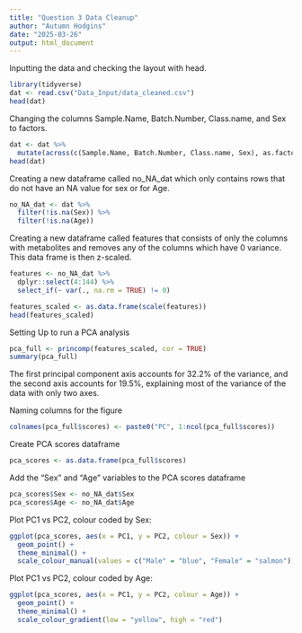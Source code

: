 ```yaml
---
title: "Question 3 Data Cleanup"
author: "Autumn Hodgins"
date: "2025-03-26"
output: html_document
---
```


Inputting the data and checking the layout with head.
```r
library(tidyverse)
dat <- read.csv("Data_Input/data_cleaned.csv")
head(dat)
```

Changing the columns Sample.Name, Batch.Number, Class.name, and Sex to factors.
```r
dat <- dat %>%
  mutate(across(c(Sample.Name, Batch.Number, Class.name, Sex), as.factor))
head(dat)
```

Creating a new dataframe called no_NA_dat which only contains rows that do not have an NA value for sex or for Age.
```r
no_NA_dat <- dat %>%
  filter(!is.na(Sex)) %>% 
  filter(!is.na(Age))
```


Creating a new dataframe called features that consists of only the columns with metabolites and removes any of the columns which have 0 variance. This data frame is then z-scaled.
```r
features <- no_NA_dat %>%
  dplyr::select(4:144) %>% 
  select_if(~ var(., na.rm = TRUE) != 0)

features_scaled <- as.data.frame(scale(features))
head(features_scaled)
```

Setting Up to run a PCA analysis
```r
pca_full <- princomp(features_scaled, cor = TRUE)
summary(pca_full)
```
The first principal component axis accounts for 32.2% of the variance, and the second axis accounts for 19.5%, explaining most of the variance of the data with only two axes.

Naming columns for the figure
```r
colnames(pca_full$scores) <- paste0("PC", 1:ncol(pca_full$scores))
```


Create PCA scores dataframe
```r
pca_scores <- as.data.frame(pca_full$scores)
```


Add the "Sex" and "Age" variables to the PCA scores dataframe
```r
pca_scores$Sex <- no_NA_dat$Sex
pca_scores$Age <- no_NA_dat$Age
```


Plot PC1 vs PC2, colour coded by Sex:
```r
ggplot(pca_scores, aes(x = PC1, y = PC2, colour = Sex)) +
  geom_point() +
  theme_minimal() +
  scale_colour_manual(values = c("Male" = "blue", "Female" = "salmon"))
```
Plot PC1 vs PC2, colour coded by Age:
```r
ggplot(pca_scores, aes(x = PC1, y = PC2, colour = Age)) +
  geom_point() +
  theme_minimal() +
  scale_colour_gradient(low = "yellow", high = "red")
```



